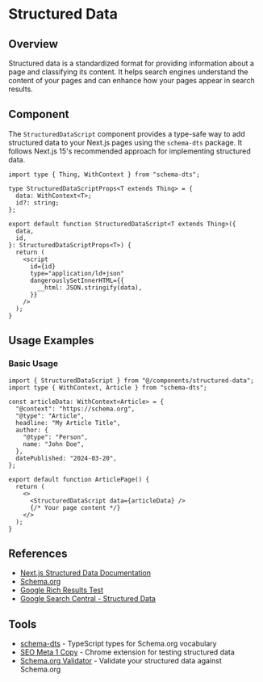 # Structured Data

## Overview

Structured data is a standardized format for providing information about a page and classifying its content. It helps search engines understand the content of your pages and can enhance how your pages appear in search results.

## Component

The `StructuredDataScript` component provides a type-safe way to add structured data to your Next.js pages using the `schema-dts` package. It follows Next.js 15's recommended approach for implementing structured data.

```tsx
import type { Thing, WithContext } from "schema-dts";

type StructuredDataScriptProps<T extends Thing> = {
  data: WithContext<T>;
  id?: string;
};

export default function StructuredDataScript<T extends Thing>({
  data,
  id,
}: StructuredDataScriptProps<T>) {
  return (
    <script
      id={id}
      type="application/ld+json"
      dangerouslySetInnerHTML={{
        __html: JSON.stringify(data),
      }}
    />
  );
}
```

## Usage Examples

### Basic Usage

```tsx
import { StructuredDataScript } from "@/components/structured-data";
import type { WithContext, Article } from "schema-dts";

const articleData: WithContext<Article> = {
  "@context": "https://schema.org",
  "@type": "Article",
  headline: "My Article Title",
  author: {
    "@type": "Person",
    name: "John Doe",
  },
  datePublished: "2024-03-20",
};

export default function ArticlePage() {
  return (
    <>
      <StructuredDataScript data={articleData} />
      {/* Your page content */}
    </>
  );
}
```

## References

- [Next.js Structured Data Documentation](https://nextjs.org/docs/app/building-your-application/optimizing/metadata#json-ld)
- [Schema.org](https://schema.org/)
- [Google Rich Results Test](https://search.google.com/test/rich-results)
- [Google Search Central - Structured Data](https://developers.google.com/search/docs/appearance/structured-data/intro-structured-data)

## Tools

- [schema-dts](https://www.npmjs.com/package/schema-dts) - TypeScript types for Schema.org vocabulary
- [SEO Meta 1 Copy](https://chromewebstore.google.com/detail/seo-meta-1-copy/eblbmdomppeajmpblgeppodbkfnonppc) - Chrome extension for testing structured data
- [Schema.org Validator](https://validator.schema.org/) - Validate your structured data against Schema.org
